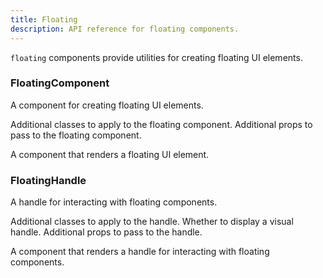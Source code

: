```yaml
---
title: Floating
description: API reference for floating components.
---
```


`floating` components provide utilities for creating floating UI elements.

### FloatingComponent

A component for creating floating UI elements.

<APIParameters>
  <APIItem name="className" type="string">
    Additional classes to apply to the floating component.
  </APIItem>
  <APIItem name="...props" type="React.ComponentProps<typeof FloatingPrimitive>">
    Additional props to pass to the floating component.
  </APIItem>
</APIParameters>
<APIReturns>

A component that renders a floating UI element.

</APIReturns>

### FloatingHandle

A handle for interacting with floating components.

<APIParameters>
  <APIItem name="className" type="string">
    Additional classes to apply to the handle.
  </APIItem>
  <APIItem name="withHandle" type="boolean">
    Whether to display a visual handle.
  </APIItem>
  <APIItem name="...props" type="React.ComponentProps<typeof FloatingPrimitive.Handle>">
    Additional props to pass to the handle.
  </APIItem>
</APIParameters>
<APIReturns>

A component that renders a handle for interacting with floating components.

</APIReturns>
